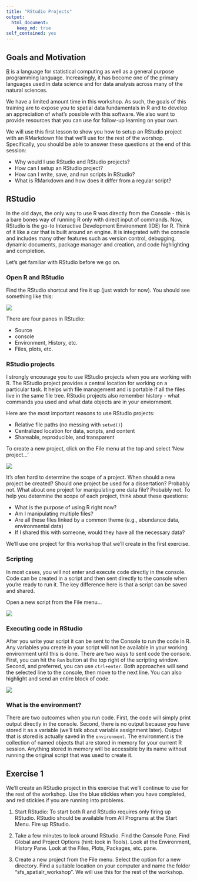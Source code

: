 ```yaml
---
title: "RStudio Projects"
output: 
  html_document:
    keep_md: true
self_contained: yes
---
```


## Goals and Motivation

[R](https://www.r-project.org/) is a language for statistical computing as well as a general purpose programming language. Increasingly, it has become one of the primary languages used in data science and for data analysis across many of the natural sciences. 

We have a limited amount time in this workshop. As such, the goals of this training are to expose you to spatial data fundamentals in R and to develop an appreciation of what's possible with this software.  We also want to provide resources that you can use for follow-up learning on your own. 

We will use this first lesson to show you how to setup an RStudio project with an RMarkdown file that we'll use for the rest of the worshop.  Specifically, you should be able to answer these questions at the end of this session:

* Why would I use RStudio and RStudio projects?
* How can I setup an RStudio project?
* How can I write, save, and run scripts in RStudio?
* What is RMarkdown and how does it differ from a regular script?  

## RStudio

In the old days, the only way to use R was directly from the Console - this is a bare bones way of running R only with direct input of commands. Now, RStudio is the go-to Interactive Development Environment (IDE) for R. Think of it like a car that is built around an engine. It is integrated with the console and includes many other features such as version control, debugging, dynamic documents, package manager and creation, and code highlighting and completion. 

Let's get familiar with RStudio before we go on.  

### Open R and RStudio

Find the RStudio shortcut and fire it up (just watch for now).  You should see something like this: 

![](../../../img/rstudio.png)

There are four panes in RStudio: 

* Source
* console
* Environment, History, etc.
* Files, plots, etc.

### RStudio projects

I strongly encourage you to use RStudio projects when you are working with R.  The RStudio project provides a central location for working on a particular task.  It helps with file management and is portable if all the files live in the same file tree.  RStudio projects also remember history - what commands you used and what data objects are in your enviornment.  

Here are the most important reasons to use RStudio projects:

* Relative file paths (no messing with `setwd()`)
* Centralized location for data, scripts, and content
* Shareable, reproducible, and transparent

To create a new project, click on the File menu at the top and select 'New project...'

![](../../../img/rstudio_proj.jpg)

It's ofen hard to determine the scope of a project. When should a new project be created? Should one project be used for a dissertation?  Probably not.  What about one project for manipulating one data file?  Probably not.  To help you determine the scope of each project, think about these questions:

* What is the purpose of using R right now?  
* Am I manipulating multiple files?
* Are all these files linked by a common theme (e.g., abundance data, environmental data)
* If I shared this with someone, would they have all the necessary data?

We'll use one project for this workshop that we'll create in the first exercise.

### Scripting

In most cases, you will not enter and execute code directly in the console.  Code can be created in a script and then sent directly to the console when you're ready to run it.  The key difference here is that a script can be saved and shared.

Open a new script from the File menu...

![](../../../img/rstudio_script.jpg)

### Executing code in RStudio

After you write your script it can be sent to the Console to run the code in R.  Any variables you create in your script will not be available in your working environment until this is done.  There are two ways to sent code the console.  First, you can hit the `Run` button at the top right of the scripting window.  Second, and preferred, you can use `ctrl+enter`.  Both approaches will send the selected line to the console, then move to the next line.  You can also highlight and send an entire block of code.

![](../../../img/rstudio_run.jpg)

### What is the environment?

There are two outcomes when you run code.  First, the code will simply print output directly in the console.  Second, there is no output because you have stored it as a variable (we'll talk about variable assignment later).  Output that is stored is actually saved in the `environment`.  The environment is the collection of named objects that are stored in memory for your current R session.  Anything stored in memory will be accessible by its name without running the original script that was used to create it.  

## Exercise 1

We'll create an RStudio project in this exercise that we'll continue to use for the rest of the workshop. Use the blue stickies when you have completed, and red stickies if you are running into problems.

1. Start RStudio: To start both R and RStudio requires only firing up RStudio.  RStudio should be available from All Programs at the Start Menu.  Fire up RStudio. 

1. Take a few minutes to look around RStudio.  Find the Console Pane. Find Global and Project Options (hint: look in Tools).  Look at the Environment, History Pane.  Look at the Files, Plots, Packages, etc. pane.

1. Create a new project from the File menu. Select the option for a new directory. Find a suitable location on your computer and name the folder "sfs_spatialr_workshop".  We will use this for the rest of the workshop.



